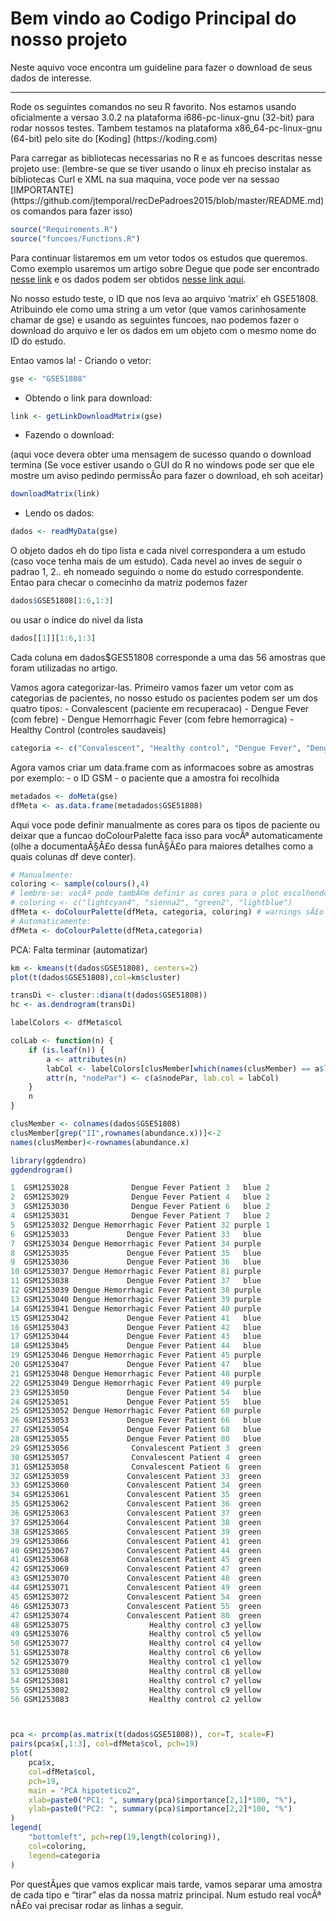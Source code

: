 # Bem vindo ao Codigo Principal do nosso projeto

Neste aquivo voce encontra um guideline para fazer o download de seus dados de interesse.

-------------------------------
Rode os seguintes comandos no seu R favorito. Nos estamos usando oficialmente 
a versao 3.0.2 na plataforma i686-pc-linux-gnu (32-bit) para rodar nossos 
testes. Tambem testamos na plataforma x86_64-pc-linux-gnu (64-bit) pelo site
do [Koding] (https://koding.com)

Para carregar as bibliotecas necessarias no R e as funcoes descritas nesse projeto use:
(lembre-se que se tiver usando o linux eh preciso instalar as bibliotecas Curl e XML
na sua maquina, voce pode ver na sessao [IMPORTANTE] (https://github.com/jtemporal/recDePadroes2015/blob/master/README.md)
os comandos para fazer isso)
```r
source("Requirements.R")
source("funcoes/Functions.R")
```

Para continuar listaremos em um vetor todos os estudos que queremos. Como
exemplo usaremos um artigo sobre Degue que pode ser encontrado [nesse link](http://www.ncbi.nlm.nih.gov/pmc/articles/PMC4116428/)
e os dados podem ser obtidos [nesse link aqui](http://www.ncbi.nlm.nih.gov/geo/query/acc.cgi?acc=GSE51808).

No nosso estudo teste, o ID que nos leva ao arquivo 'matrix' eh GSE51808. 
Atribuindo ele como uma string a um vetor (que vamos carinhosamente chamar de gse)
e usando as seguintes funcoes, nao podemos fazer o download do arquivo
e ler os dados em um objeto com o mesmo nome do ID do estudo.

Entao vamos la!
- Criando o vetor:
```r
gse <- "GSE51808"
```
- Obtendo o link para download:
```r
link <- getLinkDownloadMatrix(gse)
```
- Fazendo o download:

(aqui voce devera obter uma mensagem de sucesso quando o download termina
(Se voce estiver usando o GUI do R no windows pode ser que ele mostre um aviso
pedindo permissÃo para fazer o download, eh soh aceitar)
```r
downloadMatrix(link)
```
- Lendo os dados:
```r
dados <- readMyData(gse)
```
O objeto dados eh do tipo lista e cada nivel correspondera a um estudo (caso
voce tenha mais de um estudo). Cada nevel ao inves de seguir o padrao 1, 2..
eh nomeado seguindo o nome do estudo correspondente.
Entao para checar o comecinho da matriz podemos fazer
```r
dados$GSE51808[1:6,1:3]
```
ou usar o indice do nivel da lista
```r
dados[[1]][1:6,1:3]
```
Cada coluna em dados$GES51808 corresponde a uma das 56 amostras que foram 
utilizadas no artigo.

Vamos agora categorizar-las. Primeiro vamos fazer um vetor com as categorias de
pacientes, no nosso estudo os pacientes podem ser um dos quatro tipos:
- Convalescent (paciente em recuperacao)
- Dengue Fever (com febre)
- Dengue Hemorrhagic Fever (com febre hemorragica)
- Healthy Control (controles saudaveis)
```r
categoria <- c("Convalescent", "Healthy control", "Dengue Fever", "Dengue Hemorrhagic Fever")
```
Agora vamos criar um data.frame com as informacoes sobre as amostras por exemplo:
- o ID GSM
- o paciente que a amostra foi recolhida
```r
metadados <- doMeta(gse)
dfMeta <- as.data.frame(metadados$GSE51808)
```
Aqui voce pode definir manualmente as cores para os tipos de paciente ou
deixar que a funcao doColourPalette faca isso para vocÃª automaticamente
(olhe a documentaÃ§Ã£o dessa funÃ§Ã£o para maiores detalhes como a quais colunas df
deve conter).

```r
# Manualmente:
coloring <- sample(colours(),4)
# lembre-se: vocÃª pode tambÃ©m definir as cores para o plot escolhendo-as
# coloring <- c("lightcyan4", "sienna2", "green2", "lightblue")
dfMeta <- doColourPalette(dfMeta, categoria, coloring) # warnings sÃ£o esperados
# Automaticamente:
dfMeta <- doColourPalette(dfMeta,categoria)
```

PCA: Falta terminar (automatizar)
```r
km <- kmeans(t(dados$GSE51808), centers=2)
plot(t(dados$GSE51808),col=km$cluster)

transDi <- cluster::diana(t(dados$GSE51808))
hc <- as.dendrogram(transDi)

labelColors <- dfMeta$col

colLab <- function(n) {
    if (is.leaf(n)) {
        a <- attributes(n)
        labCol <- labelColors[clusMember[which(names(clusMember) == a$label)]]
        attr(n, "nodePar") <- c(a$nodePar, lab.col = labCol)
    }
    n
}

clusMember <- colnames(dados$GSE51808)
clusMember[grep("II",rownames(abundance.x))]<-2
names(clusMember)<-rownames(abundance.x)

library(ggdendro)
ggdendrogram()

1  GSM1253028              Dengue Fever Patient 3   blue 2
2  GSM1253029              Dengue Fever Patient 4   blue 2
3  GSM1253030              Dengue Fever Patient 6   blue 2
4  GSM1253031              Dengue Fever Patient 7   blue 2
5  GSM1253032 Dengue Hemorrhagic Fever Patient 32 purple 1
6  GSM1253033             Dengue Fever Patient 33   blue 
7  GSM1253034 Dengue Hemorrhagic Fever Patient 34 purple
8  GSM1253035             Dengue Fever Patient 35   blue
9  GSM1253036             Dengue Fever Patient 36   blue
10 GSM1253037 Dengue Hemorrhagic Fever Patient 81 purple
11 GSM1253038             Dengue Fever Patient 37   blue
12 GSM1253039 Dengue Hemorrhagic Fever Patient 38 purple
13 GSM1253040 Dengue Hemorrhagic Fever Patient 39 purple
14 GSM1253041 Dengue Hemorrhagic Fever Patient 40 purple
15 GSM1253042             Dengue Fever Patient 41   blue
16 GSM1253043             Dengue Fever Patient 42   blue
17 GSM1253044             Dengue Fever Patient 43   blue
18 GSM1253045             Dengue Fever Patient 44   blue
19 GSM1253046 Dengue Hemorrhagic Fever Patient 45 purple
20 GSM1253047             Dengue Fever Patient 47   blue
21 GSM1253048 Dengue Hemorrhagic Fever Patient 48 purple
22 GSM1253049 Dengue Hemorrhagic Fever Patient 49 purple
23 GSM1253050             Dengue Fever Patient 54   blue
24 GSM1253051             Dengue Fever Patient 55   blue
25 GSM1253052 Dengue Hemorrhagic Fever Patient 60 purple
26 GSM1253053             Dengue Fever Patient 66   blue
27 GSM1253054             Dengue Fever Patient 68   blue
28 GSM1253055             Dengue Fever Patient 80   blue
29 GSM1253056              Convalescent Patient 3  green
30 GSM1253057              Convalescent Patient 4  green
31 GSM1253058              Convalescent Patient 6  green
32 GSM1253059             Convalescent Patient 33  green
33 GSM1253060             Convalescent Patient 34  green
34 GSM1253061             Convalescent Patient 35  green
35 GSM1253062             Convalescent Patient 36  green
36 GSM1253063             Convalescent Patient 37  green
37 GSM1253064             Convalescent Patient 38  green
38 GSM1253065             Convalescent Patient 39  green
39 GSM1253066             Convalescent Patient 41  green
40 GSM1253067             Convalescent Patient 44  green
41 GSM1253068             Convalescent Patient 45  green
42 GSM1253069             Convalescent Patient 47  green
43 GSM1253070             Convalescent Patient 48  green
44 GSM1253071             Convalescent Patient 49  green
45 GSM1253072             Convalescent Patient 54  green
46 GSM1253073             Convalescent Patient 55  green
47 GSM1253074             Convalescent Patient 80  green
48 GSM1253075                  Healthy control c3 yellow
49 GSM1253076                  Healthy control c5 yellow
50 GSM1253077                  Healthy control c4 yellow
51 GSM1253078                  Healthy control c6 yellow
52 GSM1253079                  Healthy control c1 yellow
53 GSM1253080                  Healthy control c8 yellow
54 GSM1253081                  Healthy control c7 yellow
55 GSM1253082                  Healthy control c9 yellow
56 GSM1253083                  Healthy control c2 yellow



pca <- prcomp(as.matrix(t(dados$GSE51808)), cor=T, scale=F)
pairs(pca$x[,1:3], col=dfMeta$col, pch=19)
plot(
    pca$x,
    col=dfMeta$col,
    pch=19,
    main = "PCA hipotetico2",
    xlab=paste0("PC1: ", summary(pca)$importance[2,1]*100, "%"),
    ylab=paste0("PC2: ", summary(pca)$importance[2,2]*100, "%")
)
legend(
    "bottomleft", pch=rep(19,length(coloring)),
    col=coloring,
    legend=categoria
)


```
Por questÃµes que vamos explicar mais tarde, vamos separar uma amostra de cada
tipo e "tirar" elas da nossa matriz principal. Num estudo real vocÃª nÃ£o vai
precisar rodar as linhas a seguir.
```r

```

